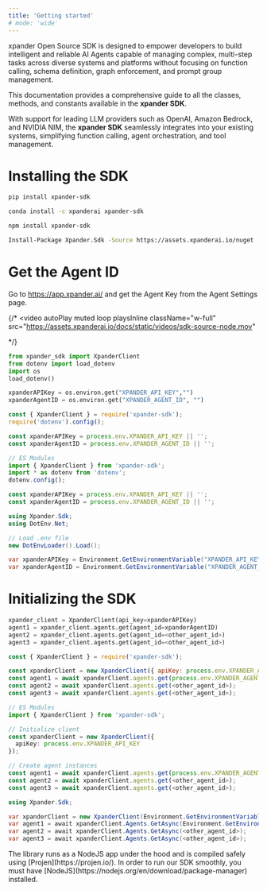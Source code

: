 ```yaml
---
title: 'Getting started'
# mode: 'wide'  
---
```


xpander Open Source SDK is designed to empower developers to build intelligent and reliable AI Agents capable of managing complex, multi-step tasks across diverse systems and platforms without focusing on function calling, schema definition, graph enforcement, and prompt group management.

This documentation provides a comprehensive guide to all the classes, methods, and constants available in the **xpander SDK**. 

With support for leading LLM providers such as OpenAI, Amazon Bedrock, and NVIDIA NIM, the **xpander SDK** seamlessly integrates into your existing systems, simplifying function calling, agent orchestration, and tool management.

# Installing the SDK

<CodeGroup>

```bash PIP
pip install xpander-sdk
```

```bash Conda
conda install -c xpanderai xpander-sdk
```

```bash NPM
npm install xpander-sdk
```

```bash NuGet
Install-Package Xpander.Sdk -Source https://assets.xpanderai.io/nuget
```

</CodeGroup>


# Get the Agent ID

Go to https://app.xpander.ai/ and get the Agent Key from the Agent Settings page.

{/* <Frame>
  <video
  autoPlay
  muted
  loop
  playsInline
  className="w-full"
  src="https://assets.xpanderai.io/docs/static/videos/sdk-source-node.mov"
></video>

</Frame> */}


<CodeGroup>

```python Python
from xpander_sdk import XpanderClient
from dotenv import load_dotenv
import os
load_dotenv()

xpanderAPIKey = os.environ.get("XPANDER_API_KEY","")
xpanderAgentID = os.environ.get("XPANDER_AGENT_ID", "")
```

```javascript JavaScript
const { XpanderClient } = require('xpander-sdk');
require('dotenv').config();

const xpanderAPIKey = process.env.XPANDER_API_KEY || '';
const xpanderAgentID = process.env.XPANDER_AGENT_ID || '';
```

```typescript Node.js
// ES Modules
import { XpanderClient } from 'xpander-sdk';
import * as dotenv from 'dotenv';
dotenv.config();

const xpanderAPIKey = process.env.XPANDER_API_KEY || '';
const xpanderAgentID = process.env.XPANDER_AGENT_ID || '';
```

```csharp C#
using Xpander.Sdk;
using DotEnv.Net;

// Load .env file
new DotEnvLoader().Load();

var xpanderAPIKey = Environment.GetEnvironmentVariable("XPANDER_API_KEY") ?? "";
var xpanderAgentID = Environment.GetEnvironmentVariable("XPANDER_AGENT_ID") ?? "";
```
</CodeGroup>

# Initializing the SDK

<CodeGroup>

```python Python
xpander_client = XpanderClient(api_key=xpanderAPIKey)
agent1 = xpander_client.agents.get(agent_id=xpanderAgentID)
agent2 = xpander_client.agents.get(agent_id=<other_agent_id>)
agent3 = xpander_client.agents.get(agent_id=<other_agent_id>)
```

```javascript JavaScript
const { XpanderClient } = require('xpander-sdk');

const xpanderClient = new XpanderClient({ apiKey: process.env.XPANDER_API_KEY });
const agent1 = await xpanderClient.agents.get(process.env.XPANDER_AGENT_ID);
const agent2 = await xpanderClient.agents.get(<other_agent_id>);
const agent3 = await xpanderClient.agents.get(<other_agent_id>);
```

```typescript Node.js
// ES Modules
import { XpanderClient } from 'xpander-sdk';

// Initialize client
const xpanderClient = new XpanderClient({ 
  apiKey: process.env.XPANDER_API_KEY 
});

// Create agent instances
const agent1 = await xpanderClient.agents.get(process.env.XPANDER_AGENT_ID);
const agent2 = await xpanderClient.agents.get(<other_agent_id>);
const agent3 = await xpanderClient.agents.get(<other_agent_id>);
```

```csharp C#
using Xpander.Sdk;

var xpanderClient = new XpanderClient(Environment.GetEnvironmentVariable("XPANDER_API_KEY"));
var agent1 = await xpanderClient.Agents.GetAsync(Environment.GetEnvironmentVariable("XPANDER_AGENT_ID"));
var agent2 = await xpanderClient.Agents.GetAsync(<other_agent_id>);
var agent3 = await xpanderClient.Agents.GetAsync(<other_agent_id>);
```

</CodeGroup>

<Info>
  The library runs as a NodeJS app under the hood and is compiled safely using
  [Projen](https://projen.io/). In order to run our SDK smoothly, you must have
  [NodeJS](https://nodejs.org/en/download/package-manager) installed.
</Info>